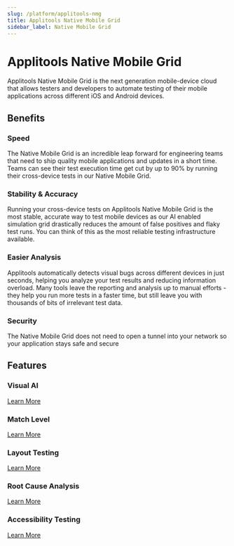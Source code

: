 ```yaml
---
slug: /platform/applitools-nmg
title: Applitools Native Mobile Grid
sidebar_label: Native Mobile Grid
---
```

# Applitools Native Mobile Grid

Applitools Native Mobile Grid is the next generation mobile-device cloud that allows testers and developers to automate testing of their mobile applications across different iOS and Android devices.

## Benefits
### Speed
The Native Mobile Grid is an incredible leap forward for engineering teams that need to ship quality mobile applications and updates in a short time. Teams can see their test execution time get cut by up to 90% by running their cross-device tests in our Native Mobile Grid. 
### Stability & Accuracy
Running your cross-device tests on Applitools Native Mobile Grid is the most stable, accurate way to test mobile devices as our AI enabled simulation grid drastically reduces the amount of false positives and flaky test runs. You can think of this as the most reliable testing infrastructure available. 
### Easier Analysis
Applitools automatically detects visual bugs across different devices in just seconds, helping you analyze your test results and reducing information overload. Many tools leave the reporting and analysis up to manual efforts - they help you run more tests in a faster time, but still leave you with thousands of bits of irrelevant test data. 
### Security
The Native Mobile Grid does not need to open a tunnel into your network so your application stays safe and secure

## Features

### Visual AI
[Learn More](/platform/applitools-eyes/visual-ai)
### Match Level
[Learn More](/platform/applitools-eyes/match-level)
### Layout Testing
[Learn More](/platform/applitools-eyes/layout-testing)
### Root Cause Analysis
[Learn More](/platform/applitools-eyes/root-cause-analysis)
### Accessibility Testing
[Learn More](/platform/applitools-eyes/accessibility)

